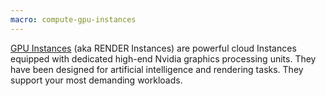 ```yaml
---
macro: compute-gpu-instances
---
```


[GPU Instances](/instances/concepts/#gpu-instance) (aka RENDER Instances) are powerful cloud Instances equipped with dedicated high-end Nvidia graphics processing units. They have been designed for artificial intelligence and rendering tasks. They support your most demanding workloads.